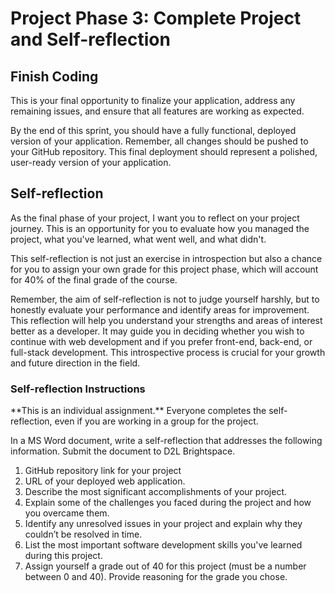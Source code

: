 # Project Phase 3: Complete Project and Self-reflection

## Finish Coding

This is your final opportunity to finalize your application, address any remaining issues, and ensure that all features are working as expected.

By the end of this sprint, you should have a fully functional, deployed version of your application. Remember, all changes should be pushed to your GitHub repository. This final deployment should represent a polished, user-ready version of your application.

## Self-reflection

As the final phase of your project, I want you to reflect on your project journey. This is an opportunity for you to evaluate how you managed the project, what you've learned, what went well, and what didn't.

This self-reflection is not just an exercise in introspection but also a chance for you to assign your own grade for this project phase, which will account for 40% of the final grade of the course.

Remember, the aim of self-reflection is not to judge yourself harshly, but to honestly evaluate your performance and identify areas for improvement. This reflection will help you understand your strengths and areas of interest better as a developer. It may guide you in deciding whether you wish to continue with web development and if you prefer
front-end, back-end, or full-stack development. This introspective process is crucial for your growth and future direction in the field.

### Self-reflection Instructions


<Callout type="info" emoji="📝">
  **This is an individual assignment.** Everyone completes the self-reflection,
  even if you are working in a group for the project.
</Callout>

In a MS Word document, write a self-reflection that addresses the following information. Submit the document to D2L Brightspace.

1. GitHub repository link for your project
2. URL of your deployed web application.
3. Describe the most significant accomplishments of your project.
4. Explain some of the challenges you faced during the project and how you overcame them.
5. Identify any unresolved issues in your project and explain why they couldn’t be resolved in time.
6. List the most important software development skills you've learned during this project.
7. Assign yourself a grade out of 40 for this project (must be a number between 0 and 40). Provide reasoning for the grade you chose.
